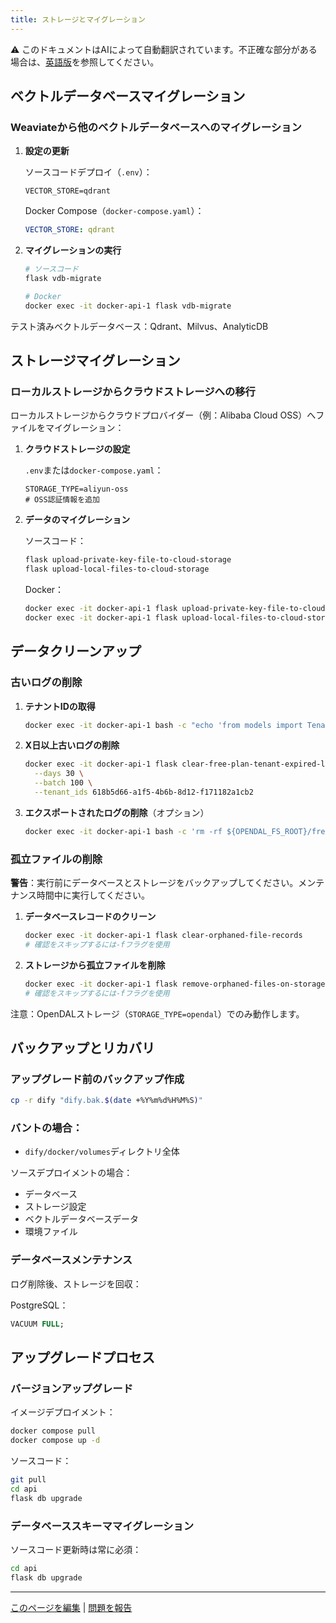 ```yaml
---
title: ストレージとマイグレーション
---
```


<Note> ⚠️ このドキュメントはAIによって自動翻訳されています。不正確な部分がある場合は、[英語版](/en/self-hosting/troubleshooting/storage-and-migration)を参照してください。</Note>

## ベクトルデータベースマイグレーション

### Weaviateから他のベクトルデータベースへのマイグレーション

1. **設定の更新**

   ソースコードデプロイ（`.env`）：
   ```
   VECTOR_STORE=qdrant
   ```

   Docker Compose（`docker-compose.yaml`）：
   ```yaml
   VECTOR_STORE: qdrant
   ```

2. **マイグレーションの実行**

   ```bash
   # ソースコード
   flask vdb-migrate

   # Docker
   docker exec -it docker-api-1 flask vdb-migrate
   ```

テスト済みベクトルデータベース：Qdrant、Milvus、AnalyticDB

## ストレージマイグレーション

### ローカルストレージからクラウドストレージへの移行

ローカルストレージからクラウドプロバイダー（例：Alibaba Cloud OSS）へファイルをマイグレーション：

1. **クラウドストレージの設定**

   `.env`または`docker-compose.yaml`：
   ```
   STORAGE_TYPE=aliyun-oss
   # OSS認証情報を追加
   ```

2. **データのマイグレーション**

   ソースコード：
   ```bash
   flask upload-private-key-file-to-cloud-storage
   flask upload-local-files-to-cloud-storage
   ```

   Docker：
   ```bash
   docker exec -it docker-api-1 flask upload-private-key-file-to-cloud-storage
   docker exec -it docker-api-1 flask upload-local-files-to-cloud-storage
   ```

## データクリーンアップ

### 古いログの削除

1. **テナントIDの取得**
   ```bash
   docker exec -it docker-api-1 bash -c "echo 'from models import Tenant; db.session.query(Tenant.id, Tenant.name).all(); quit()' | flask shell"
   ```

2. **X日以上古いログの削除**
   ```bash
   docker exec -it docker-api-1 flask clear-free-plan-tenant-expired-logs \
     --days 30 \
     --batch 100 \
     --tenant_ids 618b5d66-a1f5-4b6b-8d12-f171182a1cb2
   ```

3. **エクスポートされたログの削除**（オプション）
   ```bash
   docker exec -it docker-api-1 bash -c 'rm -rf ${OPENDAL_FS_ROOT}/free_plan_tenant_expired_logs'
   ```

### 孤立ファイルの削除

**警告**：実行前にデータベースとストレージをバックアップしてください。メンテナンス時間中に実行してください。

1. **データベースレコードのクリーン**
   ```bash
   docker exec -it docker-api-1 flask clear-orphaned-file-records
   # 確認をスキップするには-fフラグを使用
   ```

2. **ストレージから孤立ファイルを削除**
   ```bash
   docker exec -it docker-api-1 flask remove-orphaned-files-on-storage
   # 確認をスキップするには-fフラグを使用
   ```

注意：OpenDALストレージ（`STORAGE_TYPE=opendal`）でのみ動作します。

## バックアップとリカバリ

### アップグレード前のバックアップ作成

```bash
cp -r dify "dify.bak.$(date +%Y%m%d%H%M%S)"
```

### バントの場合：
- `dify/docker/volumes`ディレクトリ全体

ソースデプロイメントの場合：
- データベース
- ストレージ設定
- ベクトルデータベースデータ
- 環境ファイル

### データベースメンテナンス

ログ削除後、ストレージを回収：

PostgreSQL：
```sql
VACUUM FULL;
```

## アップグレードプロセス

### バージョンアップグレード

イメージデプロイメント：
```bash
docker compose pull
docker compose up -d
```

ソースコード：
```bash
git pull
cd api
flask db upgrade
```

### データベーススキーママイグレーション

ソースコード更新時は常に必須：
```bash
cd api
flask db upgrade
```

---

[このページを編集](https://github.com/langgenius/dify-docs/edit/main/en/self-hosting/troubleshooting/storage-and-migration.mdx) | [問題を報告](https://github.com/langgenius/dify-docs/issues/new?template=docs.yml)